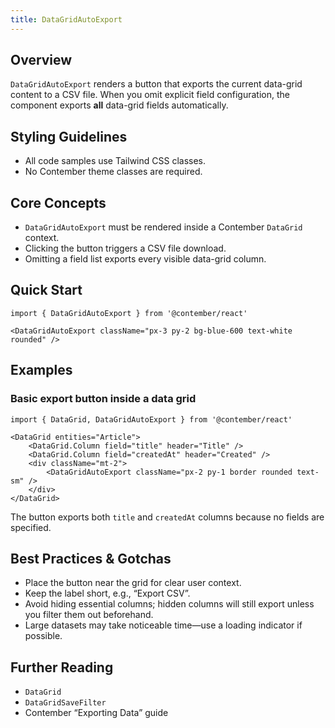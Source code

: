 ```yaml
---
title: DataGridAutoExport
---
```


<!-- Edited by human: false -->
<!-- Examples count: 1 -->
<!-- Source examples: 1 -->
<!-- Playground examples: 0 -->
<!-- External examples: 0 -->
<!-- Import examples: 0 -->

## Overview
`DataGridAutoExport` renders a button that exports the current data-grid content to a CSV file.
When you omit explicit field configuration, the component exports **all** data-grid fields automatically.

## Styling Guidelines
* All code samples use Tailwind CSS classes.
* No Contember theme classes are required.

## Core Concepts
* `DataGridAutoExport` must be rendered inside a Contember `DataGrid` context.
* Clicking the button triggers a CSV file download.
* Omitting a field list exports every visible data-grid column.

## Quick Start
```tsx
import { DataGridAutoExport } from '@contember/react'

<DataGridAutoExport className="px-3 py-2 bg-blue-600 text-white rounded" />
```

## Examples
### Basic export button inside a data grid
```tsx
import { DataGrid, DataGridAutoExport } from '@contember/react'

<DataGrid entities="Article">
	<DataGrid.Column field="title" header="Title" />
	<DataGrid.Column field="createdAt" header="Created" />
	<div className="mt-2">
		<DataGridAutoExport className="px-2 py-1 border rounded text-sm" />
	</div>
</DataGrid>
```
The button exports both `title` and `createdAt` columns because no fields are specified.

## Best Practices & Gotchas
* Place the button near the grid for clear user context.
* Keep the label short, e.g., “Export CSV”.
* Avoid hiding essential columns; hidden columns will still export unless you filter them out beforehand.
* Large datasets may take noticeable time—use a loading indicator if possible.

## Further Reading
* `DataGrid`
* `DataGridSaveFilter`
* Contember “Exporting Data” guide
<!-- End of Generated Documentation -->
